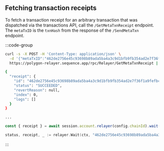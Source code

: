 ## Fetching transaction receipts

To fetch a transaction receipt for an arbitrary transaction that was dispatched via the transactions API, call the `/GetMetaTxnReceipt` endpoint.
The `metaTxID` is the `txnHash` from the response of the `/SendMetaTxn` endpoint.

:::code-group
```sh [cURL]
curl -s -X POST -H 'Content-Type: application/json' \
  -d '{"metaTxID":"462de2756e45c93698b89ada5ba4a3c9d1bfb9fb354ad2e7f36f1a9fefbc550b"}' \
  https://polygon-relayer.sequence.app/rpc/Relayer/GetMetaTxnReceipt | jq

{
  "receipt": {
    "id": "462de2756e45c93698b89ada5ba4a3c9d1bfb9fb354ad2e7f36f1a9fefbc550b",
    "status": "SUCCEEDED",
    "revertReason": null,
    "index": 0,
    "logs": []
  }
}

...
```

```typescript [TypeScript]
const { receipt } = await session.account.relayer(config.chainId).wait('462de2756e45c93698b89ada5ba4a3c9d1bfb9fb354ad2e7f36f1a9fefbc550b')
```

```go [Go]
status, receipt, _ := relayer.Wait(ctx, "462de2756e45c93698b89ada5ba4a3c9d1bfb9fb354ad2e7f36f1a9fefbc550b")
```
:::
